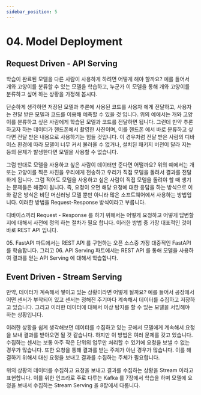 ```yaml
---
sidebar_position: 5
---
```

# 04. Model Deployment

## Request Driven - API Serving

학습이 완료된 모델을 다른 사람이 사용하게 하려면 어떻게 해야 할까요?
예를 들어서 개와 고양이를 분류할 수 있는 모델을 학습하고, 누군가 이 모델을 통해 개와 고양이를 분류하고 싶어 하는 상황을 가정해 봅시다.

단순하게 생각하면 저장된 모델과 추론에 사용된 코드를 사용자 에게 전달하고, 사용자는 전달 받은 모델과 코드를 이용해 예측할 수 있을 것 입니다.
위의 예에서는 개와 고양이를 분류하고 싶은 사람에게 학습된 모델과 코드를 전달하면 됩니다. 그런데 만약 추론하고자 하는 데이터가 핸드폰에서 촬영한 사진이며, 이를 핸드폰 에서 바로 분류하고 싶다면 전달 받은 내용으로 사용하기는 힘들 것입니다.
이 경우처럼 전달 받은 사람의 디바이스 환경에 따라 모델이 너무 커서 불러올 수 없거나, 설치된 패키지 버전이 달라 지는 등의 문제가 발생한다면 모델을 사용할 수 없습니다.

그럼 반대로 모델을 사용하고 싶은 사람이 데이터만 준다면 어떨까요? 위의 예에서는 개 또는 고양이를 찍은 사진을 우리에게 전송하고 우리가 직접 모델을 돌려서 결과를 전달하게 됩니다. 그럼 적어도 모델을 사용하고 싶은 사람이 직접 모델을 돌려야 할 때 생기는 문제들은 해결이 됩니다. 즉, 요청이 오면 해당 요청에 대한 응답을 하는 방식으로 이와 같은 방식은 비단 머신러닝 모델 뿐만 아니라 많은 소프트웨어에서 사용하는 방법입니다.
이러한 방법을 Request-Response 방식이라고 부릅니다.

디바이스끼리 Request - Response 를 하기 위해서는 어떻게 요청하고 어떻게 답변할지에 대해서 사전에 정의 하는 절차가 필요 합니다. 이러한 방법 중 가장 대표적인 것이 바로 REST API 입니다.

<Highlight color="#6A77D7">05. FastAPI</Highlight> 파트에서는 REST API 를 구현하는 오픈 소스중 가장 대중적인 FastAPI를 학습합니다. 
그리고 <Highlight color="#6A77D7">06. API Serving</Highlight> 파트에서는 REST API 를 통해 모델을 사용하여 결과를 얻는 API Serving 에 대해서 학습합니다.

## Event Driven - Stream Serving

만약, 데이터가 계속해서 쌓이고 있는 상황이라면 어떻게 될까요?
예를 들어서 공장에서 어떤 센서가 부착되어 있고 센서는 정해진 주기마다 계속해서 데이터를 수집하고 저장하고 있습니다. 그리고 이러한 데이터에 대해서 이상 탐지를 할 수 있는 모델을 서빙해야 하는 상황입니다.

이러한 상황을 쉽게 생각해보면 데이터를 수집하고 있는 곳에서 모델에게 계속해서 요청을 보내 결과를 받아오면 될 것 같습니다. 하지만 이 방법은 여러 문제를 갖고 있습니다. 수집하는 센서는 보통 아주 작은 단위의 업무만 처리할 수 있기에 요청을 보낼 수 없는 경우가 많습니다. 또한 요청을 통해 결과를 받는 주체가 아닌 경우가 많습니다. 이를 해결하기 위해서 대신 요청을 보내고 결과를 수집하는 주체가 필요합니다. 

위의 상황의 데이터를 수집하고 요청을 보내고 결과를 수집하는 상황을 Stream 이라고 표현합니다. 이를 위한 인프라로 주로 다루는 Kafka 를 7장에서 학습을 하며 모델에 요청을 보내서 수집하는 Stream Serving 을 8장에서 다룹니다.
